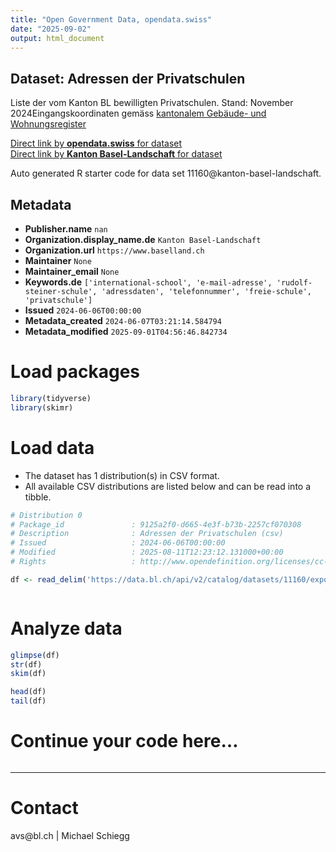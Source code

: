 ```yaml
---
title: "Open Government Data, opendata.swiss"
date: "2025-09-02"
output: html_document
---
```


## Dataset: Adressen der Privatschulen

Liste der vom Kanton BL bewilligten Privatschulen. Stand: November 2024Eingangskoordinaten gemäss [kantonalem Gebäude- und Wohnungsregister](https://data.bl.ch/explore/dataset/12180)

[Direct link by **opendata.swiss** for dataset](https://opendata.swiss/de/dataset/adressen-der-privatschulen-juni-2024)<br>
[Direct link by **Kanton Basel-Landschaft** for dataset](https://data.bl.ch/explore/dataset/11160/)

Auto generated R starter code for data set 11160@kanton-basel-landschaft.

## Metadata

- **Publisher.name** `nan`
- **Organization.display_name.de** `Kanton Basel-Landschaft`
- **Organization.url** `https://www.baselland.ch`
- **Maintainer** `None`
- **Maintainer_email** `None`
- **Keywords.de** `['international-school', 'e-mail-adresse', 'rudolf-steiner-schule', 'adressdaten', 'telefonnummer', 'freie-schule', 'privatschule']`
- **Issued** `2024-06-06T00:00:00`
- **Metadata_created** `2024-06-07T03:21:14.584794`
- **Metadata_modified** `2025-09-01T04:56:46.842734`


# Load packages

```r

library(tidyverse)
library(skimr)

```

# Load data

-   The dataset has 1 distribution(s) in CSV format.
-   All available CSV distributions are listed below and can be read into a tibble.

```r

# Distribution 0
# Package_id               : 9125a2f0-d665-4e3f-b73b-2257cf070308
# Description              : Adressen der Privatschulen (csv)
# Issued                   : 2024-06-06T00:00:00
# Modified                 : 2025-08-11T12:23:12.131000+00:00
# Rights                   : http://www.opendefinition.org/licenses/cc-by/

df <- read_delim('https://data.bl.ch/api/v2/catalog/datasets/11160/exports/csv?use_labels=true')



```

# Analyze data

```r

glimpse(df)
str(df)
skim(df)

head(df)
tail(df)

```

# Continue your code here...

```r

```

------------------------------------------------------------------------

# Contact

avs@bl.ch  | Michael Schiegg
